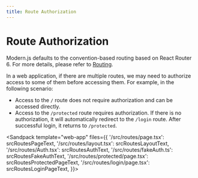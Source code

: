 ```yaml
---
title: Route Authorization
---
```


# Route Authorization

Modern.js defaults to the convention-based routing based on React Router 6. For more details, please refer to [Routing](/guides/basic-features/routes.html#routing-scheme).

In a web application, if there are multiple routes, we may need to authorize access to some of them before accessing them. For example, in the following scenario:

- Access to the `/` route does not require authorization and can be accessed directly.
- Access to the `/protected` route requires authorization. If there is no authorization, it will automatically redirect to the `/login` route. After successful login, it returns to `/protected`.


<Sandpack template="web-app" files={{
  '/src/routes/page.tsx': srcRoutesPageText,
  '/src/routes/layout.tsx': srcRoutesLayoutText,
  '/src/routes/Auth.tsx': srcRoutesAuthText,
  '/src/routes/fakeAuth.ts': srcRoutesFakeAuthText,
  '/src/routes/protected/page.tsx': srcRoutesProtectedPageText,
  '/src/routes/login/page.tsx': srcRoutesLoginPageText,
}}>

</Sandpack>
